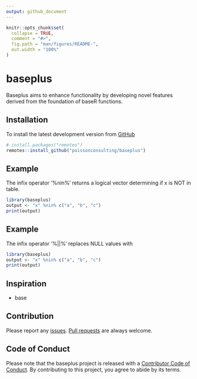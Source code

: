 ```yaml
---
output: github_document
---
```


<!-- README.md is generated from README.Rmd. Please edit that file -->

```r
knitr::opts_chunk$set(
  collapse = TRUE,
  comment = "#>",
  fig.path = "man/figures/README-",
  out.width = "100%"
)
```
# baseplus

<!-- badges: start -->
<!-- badges: end -->

Baseplus aims to enhance functionality by developing novel features derived from the foundation of baseR functions.

## Installation
To install the latest development version from [GitHub](https://github.com/poissonconsulting/baseplus)
```r
# install.packages("remotes")
remotes::install_github("poissonconsulting/baseplus")
```

## Example
The infix operator '%nin%' returns a logical vector determining if x is NOT in table.
```r
library(baseplus)
output <- "x" %nin% c("a", "b", "c")
print(output)
```
## Example
The infix operator '%||%' replaces NULL values with 
```r
library(baseplus)
output <- "x" %nin% c("a", "b", "c")
print(output)
```

## Inspiration
 - base

## Contribution
Please report any [issues](https://github.com/poissonconsulting/baseplus/issues).
[Pull requests](https://github.com/poissonconsulting/baseplus/pulls) are always welcome.

## Code of Conduct
Please note that the baseplus project is released with a [Contributor Code of Conduct](https://contributor-covenant.org/version/2/1/CODE_OF_CONDUCT.html). By contributing to this project, you agree to abide by its terms.
